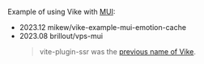 
Example of using Vike with [MUI](https://mui.com/):
 - <Timestamp>2023.12</Timestamp> <Github>mikew/vike-example-mui-emotion-cache</Github>
 - <Timestamp>2023.08</Timestamp> <Github>brillout/vps-mui</Github>
   > vite-plugin-ssr was the [previous name of Vike](https://vite-plugin-ssr.com/vike).
